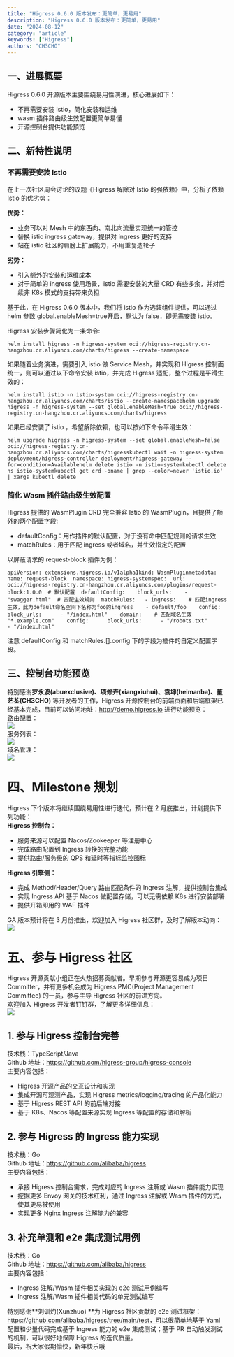 ```yaml
---
title: "Higress 0.6.0 版本发布：更简单，更易用"
description: "Higress 0.6.0 版本发布：更简单，更易用"
date: "2024-08-12"
category: "article"
keywords: ["Higress"]
authors: "CH3CHO"
---
```


<a name="tzEN3"></a>
## 一、进展概要
Higress 0.6.0 开源版本主要围绕易用性演进，核心进展如下：

- 不再需要安装 Istio，简化安装和运维
- wasm 插件路由级生效配置更简单易懂
- 开源控制台提供功能预览
<a name="lNGPX"></a>
## 二、新特性说明
<a name="N6QW5"></a>
### 不再需要安装 Istio
在上一次社区周会讨论的议题《Higress 解除对 Istio 的强依赖》中，分析了依赖 Istio 的优劣势：

**优势：**

- 业务可以对 Mesh 中的东西向、南北向流量实现统一的管控
- 替换 istio ingress gateway，提供对 ingress 更好的支持
- 站在 istio 社区的肩膀上扩展能力，不用重复造轮子

**劣势：**

- 引入额外的安装和运维成本
- 对于简单的 ingress 使用场景，istio 需要安装的大量 CRD 有些多余，并对后续非 K8s 模式的支持带来负担

基于此，在 Higress 0.6.0 版本中，我们将 istio 作为选装组件提供，可以通过 helm 参数 global.enableMesh=true开启，默认为 false，即无需安装 istio。

Higress 安装步骤简化为一条命令:
```
helm install higress -n higress-system oci://higress-registry.cn-hangzhou.cr.aliyuncs.com/charts/higress --create-namespace
```
如果随着业务演进，需要引入 istio 做 Service Mesh，并实现和 Higress 控制面统一，则可以通过以下命令安装 istio，并完成 Higress 适配，整个过程是平滑生效的：
```
helm install istio -n istio-system oci://higress-registry.cn-hangzhou.cr.aliyuncs.com/charts/istio --create-namespacehelm upgrade higress -n higress-system --set global.enableMesh=true oci://higress-registry.cn-hangzhou.cr.aliyuncs.com/charts/higress
```
如果已经安装了 istio ，希望解除依赖，也可以按如下命令平滑生效：
```
helm upgrade higress -n higress-system --set global.enableMesh=false oci://higress-registry.cn-hangzhou.cr.aliyuncs.com/charts/higresskubectl wait -n higress-system deployment/higress-controller deployment/higress-gateway --for=condition=Availablehelm delete istio -n istio-systemkubectl delete ns istio-systemkubectl get crd -oname | grep --color=never 'istio.io' | xargs kubectl delete
```

<a name="smF4h"></a>
### 简化 Wasm 插件路由级生效配置
Higress 提供的 WasmPlugin CRD 完全兼容 Istio 的 WasmPlugin，且提供了额外的两个配置字段:

- defaultConfig：用作插件的默认配置，对于没有命中匹配规则的请求生效
- matchRules：用于匹配 ingress 或者域名，并生效指定的配置

以屏蔽请求的 request-block 插件为例：
```
apiVersion: extensions.higress.io/v1alpha1kind: WasmPluginmetadata:  name: request-block  namespace: higress-systemspec:  url: oci://higress-registry.cn-hangzhou.cr.aliyuncs.com/plugins/request-block:1.0.0  # 默认配置  defaultConfig:    block_urls:    - "swagger.html"  # 匹配生效规则  matchRules:   - ingress:    # 匹配ingress生效，此为default命名空间下名称为foo的ingress    - default/foo    config:      block_urls:      - "/index.html"  - domain:    # 匹配域名生效    - "*.example.com"    config:      block_urls:      - "/robots.txt"      - "/index.html"
```
注意 defaultConfig 和 matchRules.[].config 下的字段为插件的自定义配置字段。
<a name="oLVdJ"></a>
## 三、控制台功能预览
特别感谢**罗永波(abuexclusive)、项修卉(xiangxiuhui)、袁坤(heimanba)、董艺荃(CH3CHO)** 等开发者的工作，Higress 开源控制台的前端页面和后端框架已经基本完成，目前可以访问地址：http://demo.higress.io 进行功能预览：<br />路由配置：<br />![](https://intranetproxy.alipay.com/skylark/lark/0/2024/png/299576/1723434877429-b1aaedea-c792-4a3f-917a-c3e8250a9248.png#clientId=ud896ccf5-d8f6-4&from=paste&id=u3dd59ef0&originHeight=558&originWidth=1080&originalType=url&ratio=1.7999999523162842&rotation=0&showTitle=false&status=done&style=none&taskId=ubb731fbf-21c2-4128-885a-c8be4f07aa5&title=)<br />服务列表：<br />![](https://intranetproxy.alipay.com/skylark/lark/0/2024/png/299576/1723434875078-d3d31a5f-d46d-45a5-b968-301740ef7883.png#clientId=ud896ccf5-d8f6-4&from=paste&id=u7e60a0c5&originHeight=298&originWidth=1080&originalType=url&ratio=1.7999999523162842&rotation=0&showTitle=false&status=done&style=none&taskId=u06c83bd2-4d7f-4e4c-b840-fc89a7dc102&title=)<br />域名管理：<br />![](https://intranetproxy.alipay.com/skylark/lark/0/2024/png/299576/1723434875090-f10cac04-a2fd-4419-923a-93f2068c703c.png#clientId=ud896ccf5-d8f6-4&from=paste&id=u416f494d&originHeight=271&originWidth=1080&originalType=url&ratio=1.7999999523162842&rotation=0&showTitle=false&status=done&style=none&taskId=u495d28a9-3d47-4e78-b014-e89d6b8b82c&title=)
<a name="OFG3P"></a>
# **四、Milestone 规划**
Higress 下个版本将继续围绕易用性进行迭代，预计在 2 月底推出，计划提供下列功能：<br />**Higress 控制台：**

- 服务来源可以配置 Nacos/Zookeeper 等注册中心
- 完成路由配置到 Ingress 转换的完整功能
- 提供路由/服务级的 QPS 和延时等指标监控图标

**Higress 引擎侧：**

- 完成 Method/Header/Query 路由匹配条件的 Ingress 注解，提供控制台集成
- 实现 Ingress API 基于 Nacos 做配置存储，可以无需依赖 K8s 进行安装部署
- 提供开箱即用的 WAF 插件

GA 版本预计将在 3 月份推出，欢迎加入 Higress 社区群，及时了解版本动向：<br />![](https://intranetproxy.alipay.com/skylark/lark/0/2024/png/299576/1723434875077-37297f33-f087-43b3-83a8-2163a8a70d8e.png#clientId=ud896ccf5-d8f6-4&from=paste&id=u3eb5b15e&originHeight=405&originWidth=720&originalType=url&ratio=1.7999999523162842&rotation=0&showTitle=false&status=done&style=none&taskId=udeab772c-c351-4d38-b136-d6a7a501199&title=)
<a name="LnVhb"></a>
# **五、参与 Higress 社区**
Higress 开源贡献小组正在火热招募贡献者。早期参与开源更容易成为项目 Committer，并有更多机会成为 Higress PMC(Project Management Committee) 的一员，参与主导 Higress 社区的前进方向。<br />欢迎加入 Higress 开发者钉钉群，了解更多详细信息：<br />![](https://intranetproxy.alipay.com/skylark/lark/0/2024/png/299576/1723434875126-b9bfe914-448e-40d2-842e-029ec4c79857.png#clientId=ud896ccf5-d8f6-4&from=paste&id=u3da0a558&originHeight=1062&originWidth=812&originalType=url&ratio=1.7999999523162842&rotation=0&showTitle=false&status=done&style=none&taskId=ubc3bba33-0d33-4f97-8ed8-f523eeb474d&title=)
<a name="nbQRf"></a>
## **1. 参与 Higress 控制台完善**
技术栈：TypeScript/Java<br />Github 地址：https://github.com/higress-group/higress-console<br />主要内容包括：

- Higress 开源产品的交互设计和实现
- 集成开源可观测产品，实现 Higress metrics/logging/tracing 的产品化能力
- 基于 Higress REST API 的前后端对接
- 基于 K8s、Nacos 等配置来源实现 Ingress 等配置的存储和解析
<a name="PkMJE"></a>
## **2. 参与 Higress 的 Ingress 能力实现**
技术栈：Go<br />Github 地址：https://github.com/alibaba/higress<br />主要内容包括：

- 承接 Higress 控制台需求，完成对应的 Ingress 注解或 Wasm 插件能力实现
- 挖掘更多 Envoy 网关的技术红利，通过 Ingress 注解或 Wasm 插件的方式，使其更易被使用
- 实现更多 Nginx Ingress 注解能力的兼容
<a name="DLAHl"></a>
## **3. 补充单测和 e2e 集成测试用例**
技术栈：Go<br />Github 地址：https://github.com/alibaba/higress<br />主要内容包括：

- Ingress 注解/Wasm 插件相关实现的 e2e 测试用例编写
- Ingress 注解/Wasm 插件相关代码的单元测试编写

特别感谢**刘训灼(Xunzhuo) **为 Higress 社区贡献的 e2e 测试框架：https://github.com/alibaba/higress/tree/main/test，可以很简单地基于 Yaml 配置和少量代码完成基于 Ingress 能力的 e2e 集成测试；基于 PR 自动触发测试的机制，可以很好地保障 Higress 的迭代质量。<br />最后，祝大家假期愉快，新年快乐哦 


